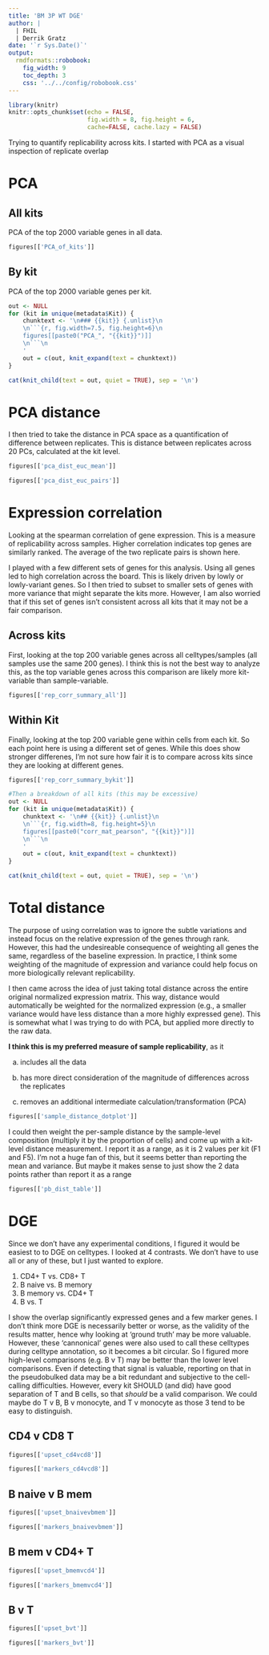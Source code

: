 ```yaml
---
title: 'BM 3P WT DGE'
author: |
  | FHIL
  | Derrik Gratz
date: '`r Sys.Date()`'
output: 
  rmdformats::robobook:
    fig_width: 9
    toc_depth: 3
    css: '../../config/robobook.css'
---
```


```r
library(knitr)
knitr::opts_chunk$set(echo = FALSE,
                      fig.width = 8, fig.height = 6,
                      cache=FALSE, cache.lazy = FALSE) 
```

Trying to quantify replicability across kits. I started with PCA as a visual inspection of replicate overlap

# PCA

## All kits

PCA of the top 2000 variable genes in all data.

```r
figures[['PCA_of_kits']]
```

## By kit {.tabset}

PCA of the top 2000 variable genes per kit.

```r
out <- NULL
for (kit in unique(metadata$Kit)) {
    chunktext <- '\n### {{kit}} {.unlist}\n
    \n```{r, fig.width=7.5, fig.height=6}\n
    figures[[paste0("PCA_", "{{kit}}")]]
    \n```\n
    '
    out = c(out, knit_expand(text = chunktext))
}

cat(knit_child(text = out, quiet = TRUE), sep = '\n')
```

# PCA distance

I then tried to take the distance in PCA space as a quantification of difference between replicates. This is distance between replicates across 20 PCs, calculated at the kit level. 

```r
figures[['pca_dist_euc_mean']]
```

```r
figures[['pca_dist_euc_pairs']]
```

# Expression correlation {.tabset}

Looking at the spearman correlation of gene expression. This is a measure of replicability across samples. Higher correlation indicates top genes are similarly ranked. The average of the two replicate pairs is shown here. 

I played with a few different sets of genes for this analysis. Using all genes led to high correlation across the board. This is likely driven by lowly or lowly-variant genes. So I then tried to subset to smaller sets of genes with more variance that might separate the kits more. However, I am also worried that if this set of genes isn't consistent across all kits that it may not be a fair comparison.  

## Across kits

First, looking at the top 200 variable genes across all celltypes/samples (all samples use the same 200 genes). I think this is not the best way to analyze this, as the top variable genes across this comparison are likely more kit-variable than sample-variable. 

```r
figures[['rep_corr_summary_all']]
```

<!-- ## Across individuals -->

<!-- Now looking at the top 200 genes that vary across the two individuals F1 and F5. I thought this would be a good set of genes that wouldn't vary by kit necessarily, but would be useful to show tightness of replicates. Seeing it here though I'm not sure it's showing much information.  -->

<!-- ```{r, fig.width=8, fig.height=5} -->
<!-- figures[['rep_corr_summary_byind']] -->
<!-- ``` -->

## Within Kit {.active}

Finally, looking at the top 200 variable gene within cells from each kit. So each point here is using a different set of genes. While this does show stronger differenes, I'm not sure how fair it is to compare across kits since they are looking at different genes.

```r
figures[['rep_corr_summary_bykit']]
```

```r
#Then a breakdown of all kits (this may be excessive)
out <- NULL
for (kit in unique(metadata$Kit)) {
    chunktext <- '\n## {{kit}} {.unlist}\n
    \n```{r, fig.width=8, fig.height=5}\n
    figures[[paste0("corr_mat_pearson", "{{kit}}")]]
    \n```\n
    '
    out = c(out, knit_expand(text = chunktext))
}

cat(knit_child(text = out, quiet = TRUE), sep = '\n')
```


# Total distance

The purpose of using correlation was to ignore the subtle variations and instead focus on the relative expression of the genes through rank. However, this had the undesireable consequence of weighting all genes the same, regardless of the baseline expression. In practice, I think some weighting of the magnitude of expression and variance could help focus on more biologically relevant replicability. 

I then came across the idea of just taking total distance across the entire original normalized expression matrix. This way, distance would automatically be weighted for the normalized expression (e.g., a smaller variance would have less distance than a more highly expressed gene). This is somewhat what I was trying to do with PCA, but applied more directly to the raw data. 

**I think this is my preferred measure of sample replicability**, as it 

a) includes all the data 

b) has more direct consideration of the magnitude of differences across the replicates

c) removes an additional intermediate calculation/transformation (PCA)


```r
figures[['sample_distance_dotplot']]
```

I could then weight the per-sample distance by the sample-level composition (multiply it by the proportion of cells) and come up with a kit-level distance measurement. I report it as a range, as it is 2 values per kit (F1 and F5). I'm not a huge fan of this, but it seems better than reporting the mean and variance. But maybe it makes sense to just show the 2 data points rather than report it as a range

```r
figures[['pb_dist_table']]
```

# DGE {.tabset}

Since we don't have any experimental conditions, I figured it would be easiest to to DGE on celltypes. I looked at 4 contrasts. We don't have to use all or any of these, but I just wanted to explore.

1. CD4+ T vs. CD8+ T 
2. B naive vs. B memory 
3. B memory vs. CD4+ T 
4. B vs. T

I show the overlap significantly expressed genes and a few marker genes. I don't think more DGE is necessarily better or worse, as the validity of the results matter, hence why looking at 'ground truth' may be more valuable. However, these 'cannonical' genes were also used to call these celltypes during celltype annotation, so it becomes a bit circular. So I figured more high-level comparisons (e.g. B v T) may be better than the lower level comparisons. Even if detecting that signal is valuable, reporting on that in the pseudobulked data may be a bit redundant and subjective to the cell-calling difficulties. However, every kit SHOULD (and did) have good separation of T and B cells, so that *should* be a valid comparison. We could maybe do T v B, B v monocyte, and T v monocyte as those 3 tend to be easy to distinguish. 

## CD4 v CD8 T

<!-- :::: {class='fluid-row'} -->

<!-- ::: {class='col-md-4'} -->

<!-- ```{r} -->
<!-- figures[['euler_cd8vcd4']] -->
<!-- ``` -->

<!-- ::: -->

<!-- ::: {class='col-md-8'} -->

```r
figures[['upset_cd4vcd8']]
```

<!-- ::: -->

<!-- :::: -->

```r
figures[['markers_cd4vcd8']]
```

## B naive v B mem

<!-- :::: {class='fluid-row'} -->

<!-- ::: {class='col-md-4'} -->

<!-- ```{r} -->
<!-- figures[['euler_bnaivevbmem']] -->
<!-- ``` -->

<!-- ::: -->

<!-- ::: {class='col-md-8'} -->

```r
figures[['upset_bnaivevbmem']]
```

<!-- ::: -->

<!-- :::: -->

```r
figures[['markers_bnaivevbmem']]
```

## B mem v CD4+ T

<!-- :::: {class='fluid-row'} -->

<!-- ::: {class='col-md-4'} -->

<!-- ```{r} -->
<!-- figures[['euler_bmemvcd4']] -->
<!-- ``` -->

<!-- ::: -->

<!-- ::: {class='col-md-8'} -->

```r
figures[['upset_bmemvcd4']]
```

<!-- ::: -->

<!-- :::: -->

```r
figures[['markers_bmemvcd4']]
```


## B v T {.active}

<!-- :::: {class='fluid-row'} -->

<!-- ::: {class='col-md-4'} -->

<!-- ```{r} -->
<!-- figures[['euler_bvt']] -->
<!-- ``` -->

<!-- ::: -->

<!-- ::: {class='col-md-8'} -->

```r
figures[['upset_bvt']]
```

<!-- ::: -->

<!-- :::: -->

```r
figures[['markers_bvt']]
```